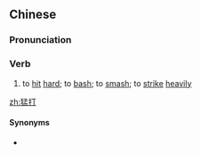 ==Chinese==
{{zh-forms}}

===Pronunciation===
{{zh-pron
|m=měngdǎ
|c=maang5 daa2
|cat=v
}}

===Verb===
{{zh-verb}}

# to [[hit]] [[hard]]; to [[bash]]; to [[smash]]; to [[strike]] [[heavily]]

[[zh:猛打]]

====Synonyms====
* {{zh-l|猛擊}}